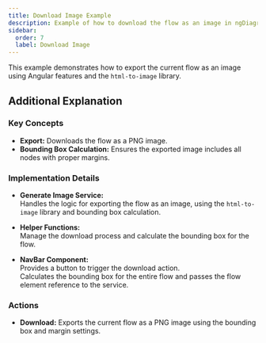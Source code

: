 ```yaml
---
title: Download Image Example
description: Example of how to download the flow as an image in ngDiagram
sidebar:
  order: 7
  label: Download Image
---
```



This example demonstrates how to export the current flow as an image using Angular features and the `html-to-image` library.

<DownloadImage />
<CodeViewer dirName="examples/download-image" />

## Additional Explanation

### Key Concepts

- **Export:** Downloads the flow as a PNG image.
- **Bounding Box Calculation:** Ensures the exported image includes all nodes with proper margins.

### Implementation Details

- **Generate Image Service:**  
  Handles the logic for exporting the flow as an image, using the `html-to-image` library and bounding box calculation.

- **Helper Functions:**  
  Manage the download process and calculate the bounding box for the flow.

- **NavBar Component:**  
  Provides a button to trigger the download action.  
  Calculates the bounding box for the entire flow and passes the flow element reference to the service.

### Actions

- **Download:** Exports the current flow as a PNG image using the bounding box and margin settings.
